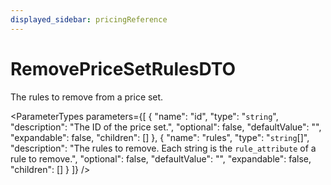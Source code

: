 ```yaml
---
displayed_sidebar: pricingReference
---
```



# RemovePriceSetRulesDTO

The rules to remove from a price set.

<ParameterTypes parameters={[
  {
    "name": "id",
    "type": "`string`",
    "description": "The ID of the price set.",
    "optional": false,
    "defaultValue": "",
    "expandable": false,
    "children": []
  },
  {
    "name": "rules",
    "type": "`string`[]",
    "description": "The rules to remove. Each string is the `rule_attribute` of a rule to remove.",
    "optional": false,
    "defaultValue": "",
    "expandable": false,
    "children": []
  }
]} />

